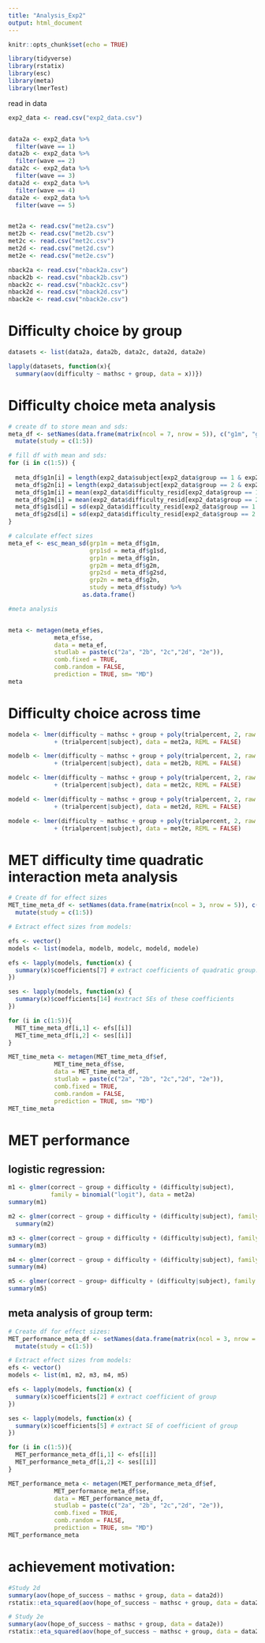---
title: "Analysis_Exp2"
output: html_document
---

```{r setup, include=FALSE}
knitr::opts_chunk$set(echo = TRUE)

library(tidyverse)
library(rstatix)
library(esc)
library(meta)
library(lmerTest)
```

read in data

```{r}
exp2_data <- read.csv("exp2_data.csv")


data2a <- exp2_data %>%
  filter(wave == 1)
data2b <- exp2_data %>%
  filter(wave == 2)
data2c <- exp2_data %>%
  filter(wave == 3)
data2d <- exp2_data %>%
  filter(wave == 4)
data2e <- exp2_data %>%
  filter(wave == 5)


met2a <- read.csv("met2a.csv")
met2b <- read.csv("met2b.csv")
met2c <- read.csv("met2c.csv")
met2d <- read.csv("met2d.csv")
met2e <- read.csv("met2e.csv")

nback2a <- read.csv("nback2a.csv")
nback2b <- read.csv("nback2b.csv")
nback2c <- read.csv("nback2c.csv")
nback2d <- read.csv("nback2d.csv")
nback2e <- read.csv("nback2e.csv")

```


# Difficulty choice by group

```{r}

datasets <- list(data2a, data2b, data2c, data2d, data2e)

lapply(datasets, function(x){
  summary(aov(difficulty ~ mathsc + group, data = x))})

```

# Difficulty choice meta analysis

```{r}

# create df to store mean and sds:
meta_df <- setNames(data.frame(matrix(ncol = 7, nrow = 5)), c("g1m", "g1sd", "g1n", "g2m", "g2sd", "g2n", "study")) %>%
  mutate(study = c(1:5))

# fill df with mean and sds:
for (i in c(1:5)) {
  
  meta_df$g1n[i] = length(exp2_data$subject[exp2_data$group == 1 & exp2_data$wave == i]);
  meta_df$g2n[i] = length(exp2_data$subject[exp2_data$group == 2 & exp2_data$wave == i]);
  meta_df$g1m[i] = mean(exp2_data$difficulty_resid[exp2_data$group == 1 & exp2_data$wave == i]);
  meta_df$g2m[i] = mean(exp2_data$difficulty_resid[exp2_data$group == 2 & exp2_data$wave == i]);
  meta_df$g1sd[i] = sd(exp2_data$difficulty_resid[exp2_data$group == 1 & exp2_data$wave == i]);
  meta_df$g2sd[i] = sd(exp2_data$difficulty_resid[exp2_data$group == 2 & exp2_data$wave == i]);
}

# calculate effect sizes
meta_ef <- esc_mean_sd(grp1m = meta_df$g1m,
                       grp1sd = meta_df$g1sd,
                       grp1n = meta_df$g1n,
                       grp2m = meta_df$g2m,
                       grp2sd = meta_df$g2sd,
                       grp2n = meta_df$g2n,
                       study = meta_df$study) %>% 
                     as.data.frame()

#meta analysis


meta <- metagen(meta_ef$es, 
             meta_ef$se, 
             data = meta_ef,
             studlab = paste(c("2a", "2b", "2c","2d", "2e")), 
             comb.fixed = TRUE, 
             comb.random = FALSE,
             prediction = TRUE, sm= "MD")
meta
```

# Difficulty choice across time
```{r}
modela <- lmer(difficulty ~ mathsc + group + poly(trialpercent, 2, raw = TRUE) + poly(trialpercent,2, raw = TRUE):group
             + (trialpercent|subject), data = met2a, REML = FALSE)

modelb <- lmer(difficulty ~ mathsc + group + poly(trialpercent, 2, raw = TRUE) + poly(trialpercent,2, raw = TRUE):group
             + (trialpercent|subject), data = met2b, REML = FALSE)

modelc <- lmer(difficulty ~ mathsc + group + poly(trialpercent, 2, raw = TRUE) + poly(trialpercent,2, raw = TRUE):group
             + (trialpercent|subject), data = met2c, REML = FALSE)

modeld <- lmer(difficulty ~ mathsc + group + poly(trialpercent, 2, raw = TRUE) + poly(trialpercent,2, raw = TRUE):group
             + (trialpercent|subject), data = met2d, REML = FALSE)

modele <- lmer(difficulty ~ mathsc + group + poly(trialpercent, 2, raw = TRUE) + poly(trialpercent,2, raw = TRUE):group
             + (trialpercent|subject), data = met2e, REML = FALSE)
```


# MET difficulty time quadratic interaction meta analysis
```{r}
# Create df for effect sizes
MET_time_meta_df <- setNames(data.frame(matrix(ncol = 3, nrow = 5)), c("ef", "se", "study")) %>%
  mutate(study = c(1:5))

# Extract effect sizes from models:

efs <- vector()
models <- list(modela, modelb, modelc, modeld, modele)

efs <- lapply(models, function(x) {
  summary(x)$coefficients[7] # extract coefficients of quadratic group:trial interaction term
})

ses <- lapply(models, function(x) {
  summary(x)$coefficients[14] #extract SEs of these coefficients
})

for (i in c(1:5)){
  MET_time_meta_df[i,1] <- efs[[i]]
  MET_time_meta_df[i,2] <- ses[[i]]
}

MET_time_meta <- metagen(MET_time_meta_df$ef, 
             MET_time_meta_df$se, 
             data = MET_time_meta_df,
             studlab = paste(c("2a", "2b", "2c","2d", "2e")), 
             comb.fixed = TRUE, 
             comb.random = FALSE,
             prediction = TRUE, sm= "MD")
MET_time_meta

```

# MET performance

## logistic regression:

```{r}
m1 <- glmer(correct ~ group + difficulty + (difficulty|subject), 
            family = binomial("logit"), data = met2a)
summary(m1)

m2 <- glmer(correct ~ group + difficulty + (difficulty|subject), family = binomial("logit"), data = met2b)
  summary(m2)

m3 <- glmer(correct ~ group + difficulty + (difficulty|subject), family = binomial("logit"), data = met2c)
summary(m3)

m4 <- glmer(correct ~ group + difficulty + (difficulty|subject), family = binomial("logit"), data = met2d)
summary(m4)

m5 <- glmer(correct ~ group+ difficulty + (difficulty|subject), family = binomial("logit"), data = met2e)
summary(m5)
```

## meta analysis of group term:

```{r}
# Create df for effect sizes:
MET_performance_meta_df <- setNames(data.frame(matrix(ncol = 3, nrow = 5)), c("ef", "se", "study")) %>%
  mutate(study = c(1:5))

# Extract effect sizes from models:
efs <- vector()
models <- list(m1, m2, m3, m4, m5)

efs <- lapply(models, function(x) {
  summary(x)$coefficients[2] # extract coefficient of group
})

ses <- lapply(models, function(x) {
  summary(x)$coefficients[5] # extract SE of coefficient of group
})

for (i in c(1:5)){
  MET_performance_meta_df[i,1] <- efs[[i]]
  MET_performance_meta_df[i,2] <- ses[[i]]
}

MET_performance_meta <- metagen(MET_performance_meta_df$ef, 
             MET_performance_meta_df$se, 
             data = MET_performance_meta_df,
             studlab = paste(c("2a", "2b", "2c","2d", "2e")), 
             comb.fixed = TRUE, 
             comb.random = FALSE,
             prediction = TRUE, sm= "MD")
MET_performance_meta
```
# achievement motivation:

```{r}
#Study 2d
summary(aov(hope_of_success ~ mathsc + group, data = data2d))
rstatix::eta_squared(aov(hope_of_success ~ mathsc + group, data = data2d))

# Study 2e
summary(aov(hope_of_success ~ mathsc + group, data = data2e))
rstatix::eta_squared(aov(hope_of_success ~ mathsc + group, data = data2e))

```





